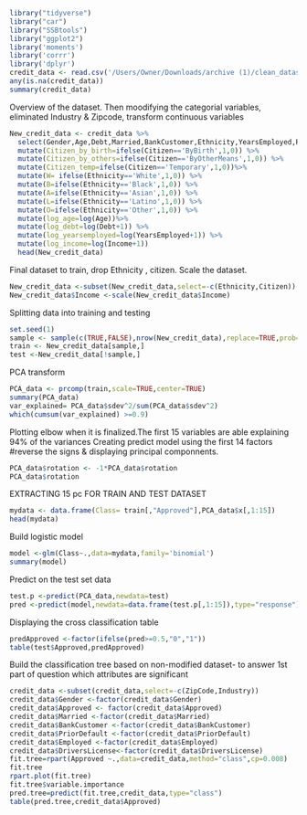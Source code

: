

```{r}

library("tidyverse")
library("car")
library("SSBtools")
library("ggplot2")
library('moments')
library('corrr')
library('dplyr')
credit_data <- read.csv('/Users/Owner/Downloads/archive (1)/clean_dataset.csv',header= TRUE)
any(is.na(credit_data))
summary(credit_data)
```
Overview of the dataset. Then moodifying the categorial variables, eliminated Industry & Zipcode, transform continuous variables
```{r} 
New_credit_data <- credit_data %>%
  select(Gender,Age,Debt,Married,BankCustomer,Ethnicity,YearsEmployed,PriorDefault,Employed,CreditScore,DriversLicense,Income,Approved,Citizen) %>%
  mutate(Citizen_by_birth=ifelse(Citizen=='ByBirth',1,0)) %>%
  mutate(Citizen_by_others=ifelse(Citizen=='ByOtherMeans',1,0)) %>%
  mutate(Citizen_temp=ifelse(Citizen=='Temporary',1,0))%>%
  mutate(W= ifelse(Ethnicity=='White',1,0)) %>%
  mutate(B=ifelse(Ethnicity=='Black',1,0)) %>%
  mutate(A=ifelse(Ethnicity=='Asian',1,0)) %>%
  mutate(L=ifelse(Ethnicity=='Latino',1,0)) %>%
  mutate(O=ifelse(Ethnicity=='Other',1,0)) %>%
  mutate(log_age=log(Age))%>%
  mutate(log_debt=log(Debt+1)) %>%
  mutate(log_yearsemployed=log(YearsEmployed+1)) %>%
  mutate(log_income=log(Income+1))
  head(New_credit_data)
```
Final dataset to train, drop Ethnicity , citizen. Scale the dataset. 
```{r}
New_credit_data <-subset(New_credit_data,select=-c(Ethnicity,Citizen))
New_credit_data$Income <-scale(New_credit_data$Income)
```
Splitting data into training and testing 
```{r}
set.seed(1)
sample <- sample(c(TRUE,FALSE),nrow(New_credit_data),replace=TRUE,prob=c(0.7,0.3))
train <- New_credit_data[sample,]
test <-New_credit_data[!sample,]
```
PCA transform 
```{r}
PCA_data <- prcomp(train,scale=TRUE,center=TRUE)
summary(PCA_data)
var_explained= PCA_data$sdev^2/sum(PCA_data$sdev^2)
which(cumsum(var_explained) >=0.9)
```
Plotting elbow when it is finalized.The first 15 variables are able explaining 94% of the variances
Creating predict model using the first 14 factors
#reverse the signs & displaying principal componnents.
```{r}
PCA_data$rotation <- -1*PCA_data$rotation
PCA_data$rotation
```
EXTRACTING 15 pc FOR TRAIN AND TEST DATASET
```{r}
mydata <- data.frame(Class= train[,"Approved"],PCA_data$x[,1:15])
head(mydata)
```
Build logistic model 
```{r}
model <-glm(Class~.,data=mydata,family='binomial')
summary(model)
```
Predict on the test set data
```{r}
test.p <-predict(PCA_data,newdata=test)
pred <-predict(model,newdata=data.frame(test.p[,1:15]),type="response")
```
Displaying the cross classification table
```{r}
predApproved <-factor(ifelse(pred>=0.5,"0","1"))
table(test$Approved,predApproved)
```
Build the classification tree based on non-modified dataset- to answer 1st part of question which attributes are significant
```{r}
credit_data <-subset(credit_data,select=-c(ZipCode,Industry))
credit_data$Gender <-factor(credit_data$Gender)
credit_data$Approved <- factor(credit_data$Approved)
credit_data$Married <-factor(credit_data$Married)
credit_data$BankCustomer <-factor(credit_data$BankCustomer)
credit_data$PriorDefault <-factor(credit_data$PriorDefault)
credit_data$Employed <-factor(credit_data$Employed)
credit_data$DriversLicense<-factor(credit_data$DriversLicense)
fit.tree=rpart(Approved ~.,data=credit_data,method="class",cp=0.008)
fit.tree
rpart.plot(fit.tree)
fit.tree$variable.importance
pred.tree=predict(fit.tree,credit_data,type="class")
table(pred.tree,credit_data$Approved)

```  
  
